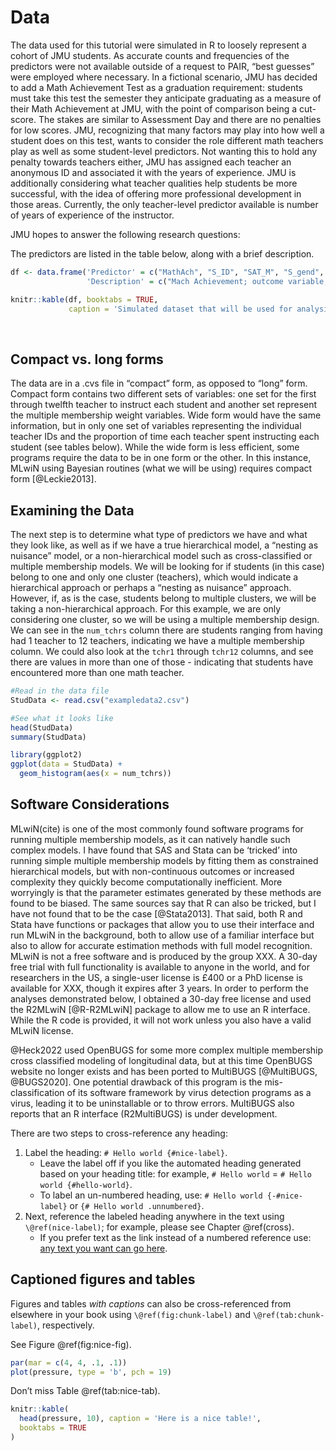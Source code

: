 # Data

The data used for this tutorial were simulated in R to loosely represent a cohort of JMU students.  As accurate counts and frequencies of the predictors were not available outside of a request to PAIR, “best guesses” were employed where necessary.  In a fictional scenario, JMU has decided to add a Math Achievement Test as a graduation requirement: students must take this test the semester they anticipate graduating as a measure of their Math Achievement at JMU, with the point of comparison being a cut-score.  The stakes are similar to Assessment Day and there are no penalties for low scores.  JMU, recognizing that many factors may play into how well a student does on this test, wants to consider the role different math teachers play as well as some student-level predictors.  Not wanting this to hold any penalty towards teachers either, JMU has assigned each teacher an anonymous ID and associated it with the years of experience.  JMU is additionally considering what teacher qualities help students be more successful, with the idea of offering more professional development in those areas.  Currently, the only teacher-level predictor available is number of years of experience of the instructor.  

JMU hopes to answer the following research questions: 

The predictors are listed in the table below, along with a brief description.

```r
df <- data.frame('Predictor' = c("MathAch", "S_ID", "SAT_M", "S_gend", "female, NB", "S_SES", "num_tchrs", "phys", "phys_tchr", "tchr1-tchr12", "w1-w12", "t1_exp-t12_exp"),
                 'Description' = c("Mach Achievement; outcome variable, score on a (fictional) math test given to students", "Student ID; a single number representation of students, from 1 to 5200", "SAT math score; ranges from 200-800 and represents the SAT math score of students prior to entering JMU.", "Student gender; a non-binary gender indicator with 0 = female, 1 = male, and 2 = other/nonbinary/fluid", "Dummy coded student gender, since gender is categorical.  Male is the reference", "Student SES; values range from 2-29 cite thing here", "Number of teachers; the number of math teachers a student had at JMU", "Physics; if a student took physics or not, with 0 = no and 1 = yes", "Physics teacher; if a student took physics, the ID of the teacher they had (ranging from 1 – 22)", "Teachers 1 through 12; teacher IDs (ranging from 1-56) of teachers students had.  If a student had less than 12 teachers, teacher ID = 0", "Weights; these represent the amount of time spent with each teacher.  Values can range from 1 (only had one teacher) to 0.083 (had 12 teachers)", "Teacher experience; Given the compact nature of this dataset, the experience of the first through twelfth teachers of each student is given in years."))

```

```r

knitr::kable(df, booktabs = TRUE, 
             caption = 'Simulated dataset that will be used for analysis')
```

\

## Compact vs. long forms {#compact}

The data are in a .cvs file in “compact” form, as opposed to “long” form.  Compact form contains two different sets of variables: one set for the first through twelfth teacher to instruct each student and another set represent the multiple membership weight variables.  Wide form would have the same information, but in only one set of variables representing the individual teacher IDs and the proportion of time each teacher spent instructing each student (see tables below).  While the wide form is less efficient, some programs require the data to be in one form or the other.  In this instance, MLwiN using Bayesian routines (what we will be using) requires compact form [@Leckie2013]. 


## Examining the Data

The next step is to determine what type of predictors we have and what they look like, as well as if we have a true hierarchical model, a “nesting as nuisance” model, or a non-hierarchical model such as cross-classified or multiple membership models.  We will be looking for if students (in this case) belong to one and only one cluster (teachers), which would indicate a hierarchical approach or perhaps a "nesting as nuisance" approach.  However, if, as is the case, students belong to multiple clusters, we will be taking a non-hierarchical approach.  For this example, we are only considering one cluster, so we will be using a multiple membership design.  We can see in the `num_tchrs` column there are students ranging from having had 1 teacher to 12 teachers, indicating we have a multiple membership column.  We could also look at the `tchr1` through `tchr12` columns, and see there are values in more than one of those - indicating that students have encountered more than one math teacher.

```r
#Read in the data file
StudData <- read.csv("exampledata2.csv")

#See what it looks like
head(StudData)
summary(StudData)

```


```r
library(ggplot2)
ggplot(data = StudData) +
  geom_histogram(aes(x = num_tchrs))

```


## Software Considerations {#software}
MLwiN(cite) is one of the most commonly found software programs for running multiple membership models, as it can natively handle such complex models.  I have found that SAS and Stata can be 'tricked' into running simple multiple membership models by fitting them as constrained hierarchical models, but with non-continuous outcomes or increased complexity they quickly become computationally inefficient.  More worryingly is that the parameter estimates generated by these methods are found to be biased. The same sources say that R can also be tricked, but I have not found that to be the case [@Stata2013].  That said, both R and Stata have functions or packages that allow you to use their interface and run MLwiN in the background, both to allow use of a familiar interface but also to allow for accurate estimation methods with full model recognition.  MLwiN is not a free software and is produced by the group XXX.  A 30-day free trial with full functionality is available to anyone in the world, and for researchers in the US, a single-user license is £400 or a PhD license is available for XXX, though it expires after 3 years.  In order to perform the analyses demonstrated below, I obtained a 30-day free license and used the R2MLwiN [@R-R2MLwiN] package to allow me to use an R interface.  While the R code is provided, it will not work unless you also have a valid MLwiN license.

@Heck2022 used OpenBUGS for some more complex multiple membership cross classified modeling of longitudinal data, but at this time OpenBUGS website no longer exists and has been ported to MultiBUGS [@MultiBUGS, @BUGS2020].  One potential drawback of this program is the mis-classification of its software framework by virus detection programs as a virus, leading it to be uninstallable or to throw errors.  MultiBUGS also reports that an R interface (R2MultiBUGS) is under development.

There are two steps to cross-reference any heading:

1. Label the heading: `# Hello world {#nice-label}`. 
    - Leave the label off if you like the automated heading generated based on your heading title: for example, `# Hello world` = `# Hello world {#hello-world}`.
    - To label an un-numbered heading, use: `# Hello world {-#nice-label}` or `{# Hello world .unnumbered}`.

1. Next, reference the labeled heading anywhere in the text using `\@ref(nice-label)`; for example, please see Chapter \@ref(cross). 
    - If you prefer text as the link instead of a numbered reference use: [any text you want can go here](#cross).

## Captioned figures and tables

Figures and tables *with captions* can also be cross-referenced from elsewhere in your book using `\@ref(fig:chunk-label)` and `\@ref(tab:chunk-label)`, respectively.

See Figure \@ref(fig:nice-fig).

```r
par(mar = c(4, 4, .1, .1))
plot(pressure, type = 'b', pch = 19)
```

Don't miss Table \@ref(tab:nice-tab).

```r
knitr::kable(
  head(pressure, 10), caption = 'Here is a nice table!',
  booktabs = TRUE
)
```
